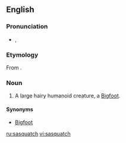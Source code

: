 {{wikipedia}}
==English==

===Pronunciation===
*{{IPA|/ˈsæskwɒtʃ/ ''or'' /ˈsæskwætʃ/}}, {{SAMPA|/"s{skwQtS/ ''or'' /"s{skw{tS/}}

===Etymology===
From {{etyl|hur}}.

===Noun===
{{en-noun|es}}

# {{cryptozoology}} A large hairy humanoid creature, a [[Bigfoot]].

====Synonyms====
*[[Bigfoot]]

[[ru:sasquatch]]
[[vi:sasquatch]]